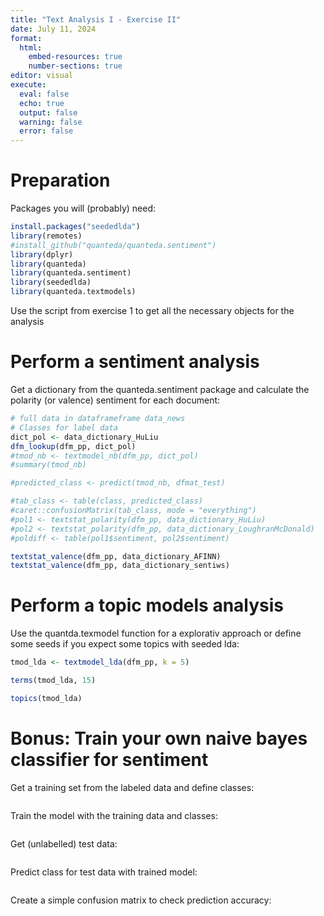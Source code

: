 ```yaml
---
title: "Text Analysis I - Exercise II"
date: July 11, 2024
format: 
  html:
    embed-resources: true
    number-sections: true
editor: visual
execute: 
  eval: false
  echo: true
  output: false
  warning: false
  error: false
---
```


# Preparation

Packages you will (probably) need:

```r
install.packages("seededlda")
library(remotes)
#install_github("quanteda/quanteda.sentiment")
library(dplyr)
library(quanteda)
library(quanteda.sentiment)
library(seededlda)
library(quanteda.textmodels)

```

Use the script from exercise 1 to get all the necessary objects for the analysis

# Perform a sentiment analysis

Get a dictionary from the quanteda.sentiment package and calculate the polarity (or valence) sentiment for each document:

```r
# full data in dataframeframe data_news
# Classes for label data
dict_pol <- data_dictionary_HuLiu
dfm_lookup(dfm_pp, dict_pol)
#tmod_nb <- textmodel_nb(dfm_pp, dict_pol)
#summary(tmod_nb)

#predicted_class <- predict(tmod_nb, dfmat_test)

#tab_class <- table(class, predicted_class)
#caret::confusionMatrix(tab_class, mode = "everything")
#pol1 <- textstat_polarity(dfm_pp, data_dictionary_HuLiu)
#pol2 <- textstat_polarity(dfm_pp, data_dictionary_LoughranMcDonald)
#poldiff <- table(pol1$sentiment, pol2$sentiment)

textstat_valence(dfm_pp, data_dictionary_AFINN)
textstat_valence(dfm_pp, data_dictionary_sentiws)
```

# Perform a topic models analysis

Use the quantda.texmodel function for a explorativ approach or define some seeds if you expect some topics with seeded lda:

```r
tmod_lda <- textmodel_lda(dfm_pp, k = 5)

terms(tmod_lda, 15)

topics(tmod_lda)

```

# **Bonus**: Train your own naive bayes classifier for sentiment

Get a training set from the labeled data and define classes:

```r

```

Train the model with the training data and classes:

```r

```

Get (unlabelled) test data:

```r

```

Predict class for test data with trained model:

```r

```

Create a simple confusion matrix to check prediction accuracy:

```r

```
